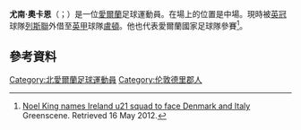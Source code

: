 {{noteTA
|G1=football
|G2=FAcup
}}

'''尤南·奧卡恩'''（{{lang-en|Eunan O'Kane}}；{{bd|1990年|7月10日}}）是一位[[愛爾蘭|愛爾蘭]]足球運動員。在場上的位置是中場。現時被[[英格蘭足球冠軍聯賽|英冠]]球隊[[列斯聯足球會|列斯聯]]外借至[[英甲|英甲]]球隊[[盧頓足球俱樂部|盧頓]]。他也代表愛爾蘭國家足球隊參賽<ref>[http://greenscene.me/2012/05/noel-king-names-ireland-u21-squad-to-face-denmark-and-italy/ Noel King names Ireland u21 squad to face Denmark and Italy] {{Wayback|url=http://greenscene.me/2012/05/noel-king-names-ireland-u21-squad-to-face-denmark-and-italy/ |date=20160304045858 }} Greenscene. Retrieved 16 May 2012.</ref>。

==參考資料==
{{Reflist}}

<!--{{列斯聯球員名單}}-->
{{DEFAULTSORT: O'Kane, Eunan}}
[[Category:北愛爾蘭足球運動員|Category:北愛爾蘭足球運動員]]
[[Category:伦敦德里郡人|Category:伦敦德里郡人]]